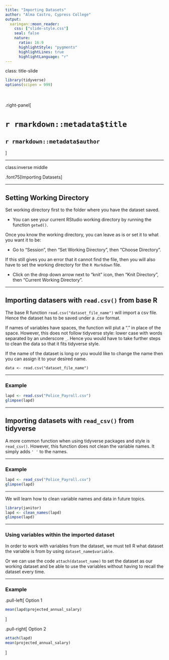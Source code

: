 ```yaml
---
title: "Importing Datasets"
author: "Alma Castro, Cypress College"
output: 
  xaringan::moon_reader:
    css: ["slide-style.css"]
    seal: false
    nature:
      ratio: 16:9
      highlightStyle: "pygments"
      highlightLines: true
      highlightLanguage: "r"
---
```


class: title-slide


```r
library(tidyverse)
options(scipen = 999)
```


<br>
<br>
.right-panel[ 

# `r rmarkdown::metadata$title`
## `r rmarkdown::metadata$author`
]


---

class:inverse middle

.font75[Importing Datasets]

---

## Setting Working Directory

Set working directory first to the folder where you have the dataset saved. 

- You can see your current RStudio working directory by running the function `getwd()`.

Once you know the working directory, you can leave as is or set it to what you want it to be:

- Go to "Session", then "Set Working Directory", then "Choose Directory".

If this still gives you an error that it cannot find the file, then you will also have to set the working directory for the `R Markdown` file. 

- Click on the drop down arrow next to "knit" icon, then "Knit Directory", then "Current Working Directory".

---

## Importing datasers with `read.csv()` from base R

The base R function `read.csv("dataset_file_name")` will import a csv file. Hence the dataset has to be saved under a .csv format. 

If names of variables have spaces, the function will plut a "." in place of the space. However, this does not follow tidyverse style: lower case with words separated by an underscore `_`. Hence you would have to take further steps to clean the data so that it fits tidyverse style. 

If the name of the dataset is long or you would like to change the name then you can assign it to your desired name. 

`data <- read.csv("dataset_file_name")`


---

### Example

```r
lapd <- read.csv("Police_Payroll.csv")
glimpse(lapd)
```

---

## Importing datasets with `read_csv()` from tidyverse

A more common function when using tidyverse packages and style is `read_csv()`. However, this function does not clean the variable names. It simply adds `' '` to the names.

---

### Example

```r
lapd <- read_csv("Police_Payroll.csv")
glimpse(lapd)
```

---

We will learn how to clean variable names and data in future topics.

```r
library(janitor)
lapd <- clean_names(lapd)
glimpse(lapd)
```

---

### Using variables within the imported dataset
  
In order to work with variables from the dataset, we must tell R what dataset the variable is from by using `dataset_name$variable`.

Or we can use the code `attach(dataset_name)` to set the dataset as our working dataset and be able to use the variables without having to recall the dataset every time.  

---


### Example

.pull-left[
Option 1

```r
mean(lapd$projected_annual_salary)
```
]

.pull-right[
Option 2

```r
attach(lapd)
mean(projected_annual_salary)
```
]




